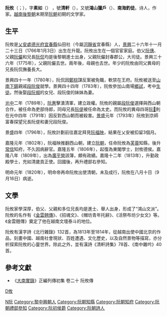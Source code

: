 {{Infobox writer
| name             = 阮攸
| image            = Tượng đài cụ Nguyễn Du.jpg
| image_size       = 
| alt              = 
| caption          = 
| native_name      = {{vie|v=Nguyễn Du|hn=阮攸|link=no}}
| native_name_lang = vi
| birth_date       = {{birth date|1765|1|3|df=y}}
| birth_place      = [[大越|大越]]{{link-vi|昇龍 (越南)|Thăng Long|昇龍}}
| resting_place = {{VIE}}[[河靜省|河靜省]][[宜春縣_(越南)|宜春縣]]仙田市鎮
| death_date       = {{death date and age|1820|9|18|1765|1|3|df=y}}
| death_place      = [[阮朝|越南國]][[順化|順化]]
| occupation       = 詩人、作家、文學家、阮朝[[禮部|禮部]]、[[參知|參知]]、{{link-vi|正使|Chánh sứ}}
| language         = [[文言文|文言文]]、[[越南文|越南文]]
| period           = [[後黎朝|後黎朝]]、[[阮朝|阮朝]]
| movement         = 
| notableworks     = 《[[金雲翹傳|金雲翹傳]]》、《招魂文》、《帽坊青年托辭》、《活祭布坊少女文》
| years_active     =
| signature        = Seal of Nguyễn Du (阮攸) from a book cover - Nhân Dân.png
| module = {{Vietnamese
| title=阮攸
| caption=阮攸
| han-nom=阮攸
| chuquocngu=Nguyễn Du
}}}}
'''阮攸'''（{{vie|v='''Nguyễn Du'''|hn=阮攸}}；{{bd|1766年|1月3日|1820年|9月16日|catIdx=R阮}}），字'''素如'''（{{vie|v='''Tố Như'''|hn=素如}}） ，號'''清軒'''（{{vie|v='''Thanh Hiên'''|hn=清軒}}），又號'''鴻山獵戶'''（{{lang|vi|Hồng Sơn lạp hộ}}）、'''南海釣徒'''。诗人，作家。[[越南|越南]][[後黎朝|後黎朝]]末期至[[阮朝|阮朝]]初期的文学家。

==生平==
阮攸是[[乂安處|乂安處]][[德光府|德光府]][[宜春縣_(越南)|宜春縣]]仙田社（今屬[[河靜省|河靜省]]宜春縣）人，[[景興|景興]]二十六年十一月二十三日（1766年1月3日）出生在升龍。阮攸出生在一個官宦家庭。伯父[[阮僡|阮僡]]、父親[[阮儼|阮儼]]和兄長[[阮侃_(後黎朝)|阮侃]]均是後黎朝進士出身，父親阮儼封春郡公，大司徒。景興三十六年（1775年），父親阮儼去世。兩年後，母親也去世。年少的阮攸由同父異母的兄長阮侃撫養長大。

景興四十一年（1780年），阮侃因[[鄭棕|鄭棕]]謀反案被免職，軟禁在王府。阮攸被送至[[山南下鎮|山南下鎮]]親戚[[段阮俊|段阮俊]]就學。景興四十四年（1783年），阮攸參加山南場[[鄉試|鄉試]]，考中[[生徒|生徒]]。然後娶[[段阮俶|段阮俶]]的女兒、段阮俊的妹妹為妻。

[[光中|光中]]二年（1789年），[[阮惠|阮惠]]擊潰清軍，建立政權。阮攸的親屬[[段阮俊|段阮俊]]選擇與西山朝合作，被任命為吏部侍郎，同母兄長[[阮偍|阮偍]]被任命為太史。而阮攸的異母四哥[[阮𠇶|阮𠇶]]則在光中四年（1791年）因反對西山朝而被殺害。[[景盛|景盛]]元年（1793年）阮攸到京師富春探望兄長阮偍和妻兄段阮俊。

景盛四年（1796年），阮攸計劃前往嘉定拜見[[阮福映|阮福映]]，結果在乂安被扣留3個月。

嘉隆元年（1802年），阮福映推翻西山朝，建立[[阮朝|阮朝]]，任命阮攸為[[芙蓉縣_(越南)|芙蓉]]知縣，後升[[常信府|常信]]知府，不久因病辭官。嘉隆五年（1806年），起復為東閣學士，封攸德侯。嘉隆八年（1809年），出為[[廣平營|廣平營]]該簿，頗有政績。嘉隆十二年（1813年），升勤政殿學士，充如清歲貢正使。回國後，再升禮部右參知。

明命元年（1820年），明命帝再命阮攸出使清朝，未及成行，阮攸在八月十日（9月16日）病逝。

==文學==
阮攸家學深厚，伯父、父親和多位兄長均是進士、舉人出身，形成了“鴻山文派”。阮攸的名作有《[[金雲翹傳|金雲翹傳]]》、《招魂文》、《帽坊青年托辭》、《活祭布坊少女文》等。《金雲翹傳》奠定了他在越南文壇泰斗的地位。

阮攸有漢字詩《北行雜錄》132首，為1813年至1814年，從越南出使中國北京的作品，刻畫中國、越南社會現狀、百姓遭遇、文化歷史，以及自然景物等描寫，亦分析探索阮攸的心靈世界。除此之外，並有漢詩《清軒詩集》78首、《南中雜吟》40首。

==參考文獻==
*《[[大南實錄|大南實錄]]》正編列傳初集 卷二十 阮攸傳

{{Portal box|越南|文学}}
{{wikisource author|阮攸}}
{{wikiquote}}

{{Authority control}}
[[Category:後黎朝詩人|N阮]]
[[category:阮姓|D攸]]
[[Category:黎中興朝人|Category:黎中興朝人]]
[[Category:阮朝知縣|Category:阮朝知縣]]
[[Category:阮朝知府|Category:阮朝知府]]
[[Category:阮朝禮部參知|Category:阮朝禮部參知]]
[[Category:阮初侯爵|Category:阮初侯爵]]
[[Category:阮朝詩人|Category:阮朝詩人]]
